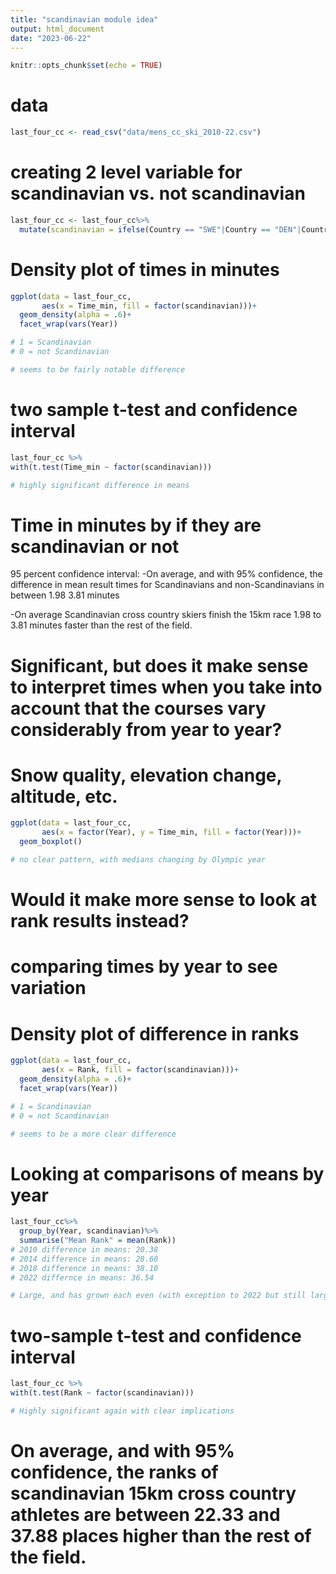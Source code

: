 ```yaml
---
title: "scandinavian module idea"
output: html_document
date: "2023-06-22"
---
```


```r
knitr::opts_chunk$set(echo = TRUE)
```
# data
```r
last_four_cc <- read_csv("data/mens_cc_ski_2010-22.csv")
```

# creating 2 level variable for scandinavian vs. not scandinavian
```r
last_four_cc <- last_four_cc%>%
  mutate(scandinavian = ifelse(Country == "SWE"|Country == "DEN"|Country == "NOR"|Country == "FIN"| Country == "ISL", 1, 0))
```

# Density plot of times in minutes
```r
ggplot(data = last_four_cc, 
       aes(x = Time_min, fill = factor(scandinavian)))+
  geom_density(alpha = .6)+
  facet_wrap(vars(Year))

# 1 = Scandinavian
# 0 = not Scandinavian

# seems to be fairly notable difference
```

# two sample t-test and confidence interval
```r
last_four_cc %>%
with(t.test(Time_min ~ factor(scandinavian)))

# highly significant difference in means
```

# Time in minutes by if they are scandinavian or not

95 percent confidence interval:
-On average, and with 95% confidence, the difference in mean result times for Scandinavians and non-Scandinavians in between 1.98 3.81 minutes

-On average Scandinavian cross country skiers finish the 15km race 1.98 to 3.81 minutes faster than the rest of the field. 


# Significant, but does it make sense to interpret times when you take into account that the courses vary considerably from year to year?
# Snow quality, elevation change, altitude, etc.
```r
ggplot(data = last_four_cc,
       aes(x = factor(Year), y = Time_min, fill = factor(Year)))+
  geom_boxplot()

# no clear pattern, with medians changing by Olympic year
```

# Would it make more sense to look at rank results instead?
# comparing times by year to see variation

# Density plot of difference in ranks
```r
ggplot(data = last_four_cc, 
       aes(x = Rank, fill = factor(scandinavian)))+
  geom_density(alpha = .6)+
  facet_wrap(vars(Year))

# 1 = Scandinavian
# 0 = not Scandinavian

# seems to be a more clear difference
```

# Looking at comparisons of means by year 
```r
last_four_cc%>%
  group_by(Year, scandinavian)%>%
  summarise("Mean Rank" = mean(Rank)) 
# 2010 difference in means: 20.38 
# 2014 difference in means: 28.60
# 2018 difference in means: 38.10
# 2022 differnce in means: 36.54 

# Large, and has grown each even (with exception to 2022 but still large)
```
# two-sample t-test and confidence interval

```r
last_four_cc %>%
with(t.test(Rank ~ factor(scandinavian)))

# Highly significant again with clear implications
```
# On average, and with 95% confidence, the ranks of scandinavian 15km cross country athletes are between 22.33 and 37.88 places higher than the rest of the field. 
